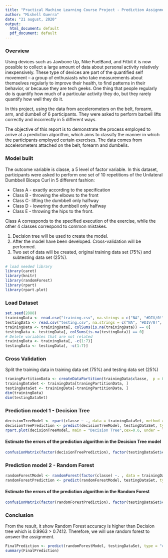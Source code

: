 ```yaml
---
title: "Practical Machine Learning Course Project - Prediction Assignment"
author: "Mishell Guerra"
date: "21 august, 2020"
output:
  html_document: default
  pdf_document: default
---
```


### Overview

Using devices such as Jawbone Up, Nike FuelBand, and Fitbit it is now possible to collect a large amount of data about personal activity relatively inexpensively. These type of devices are part of the quantified self movement – a group of enthusiasts who take measurements about themselves regularly to improve their health, to find patterns in their behavior, or because they are tech geeks. One thing that people regularly do is quantify how much of a particular activity they do, but they rarely quantify how well they do it. 

In this project, using the data from accelerometers on the belt, forearm, arm, and dumbell of 6 participants. They were asked to perform barbell lifts correctly and incorrectly in 5 different ways.

The objective of this report is to demonstrate the process employed to arrive at a prediction algorithm, which aims to classify the manner in which the participants employed certain exercises. The data comes from accelerometers attached on the belt, forearm and dumbells.

### Model built
The outcome variable is classe, a 5 level of factor variable. 
In this dataset, participants were asked to perform one set of 10 repetitions of the Unilateral Dumbbell Biceps Curl in 5 different fashion: 

* Class A - exactly according to the specification
* Class B - throwing the elbows to the front
* Class C- lifting the dumbbell only halfway 
* Class D - lowering the dumbbell only halfway
* Class E - throwing the hips to the front. 

Class A corresponds to the specified execution of the exercise, while the other 4 classes correspond to common mistakes. 

1. Decision tree will be used to create the model. 
2. After the model have been developed. Cross-validation will be performed. 
3. Two set of data will be created, original training data set (75%) and subtesting data set (25%). 

```r
# load needed library
library(caret)
library(knitr)
library(randomForest)
library(rpart)
library(rpart.plot)
```
### Load Dataset
```r
set.seed(2888)
trainingData <- read.csv("training.csv", na.strings = c("NA", "#DIV/0!", ""))
testingData <- read.csv("testing.csv", na.strings = c("NA", "#DIV/0!", ""))
trainingData <- trainingData[, colSums(is.na(trainingData)) == 0]
testingData <- testingData[, colSums(is.na(testingData)) == 0]
# Delete variables that are not related 
trainingData <- trainingData[, -c(1:7)]
testingData <- testingData[, -c(1:7)]
```

### Cross Validation
Split the training data in training data set (75%) and testing data set (25%) 
```r
traningPartitionData <- createDataPartition(trainingData$classe,  p = 0.75, list = F)
trainingDataSet <- trainingData[traningPartitionData, ]
testingDataSet <- trainingData[-traningPartitionData, ]
dim(trainingData)
dim(testingDataSet)
```

### Prediction model 1 - Decision Tree

```r
decisionTreeModel <- rpart(classe ~ ., data = trainingDataSet, method = "class")
decisionTreePrediction <- predict(decisionTreeModel, testingDataSet, type = "class")
rpart.plot(decisionTreeModel, main = "Decision Tree",cex=0.6, under = TRUE, faclen = 0, compress=TRUE, type = 3, clip.right.labs = FALSE, under.cex = 0.6, cex.main = 2, round = 0, branch.lwd = 2, branch.col = "pink")
```

#### Estimate the errors of the prediction algorithm in the Decision Tree model
```r
confusionMatrix(factor(decisionTreePrediction), factor(testingDataSet$classe))
```

### Prediction model 2 - Random Forest

```r
randomForestModel <- randomForest(factor(classe) ~. , data = trainingDataSet, method = "class")
randomForestPrediction <- predict(randomForestModel, testingDataSet, type = "class")
```
#### Estimate the errors of the prediction algorithm in the Random Forest
```r
confusionMatrix(factor(randomForestPrediction), factor(testingDataSet$classe))
```

### Conclusion
From the result, it show Random Forest accuracy is higher than Decision tree which is 0.9963  > 0.7412. Therefore, we will use random forest to answer the assignment. 

```r
FinalPrediction <- predict(randomForestModel, testingDataSet, type = "class")
summary(FinalPrediction)
```
